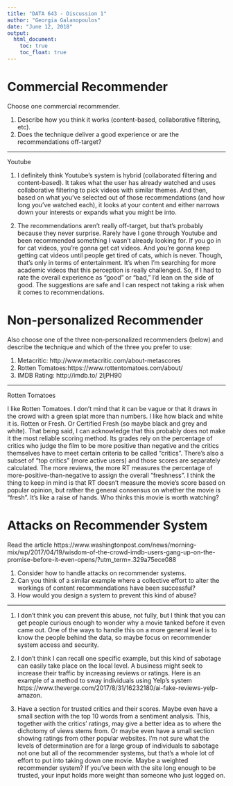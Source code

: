 ---
title: "DATA 643 - Discussion 1"
author: "Georgia Galanopoulos"
date: "June 12, 2018"
output:
  html_document:
    toc: true
    toc_float: true
---
# Commercial Recommender
Choose one commercial recommender.

1. Describe how you think it works (content-based, collaborative filtering, etc).
2. Does the technique deliver a good experience or are the recommendations off-target?

---

Youtube

1. I definitely think Youtube's system is hybrid (collaborated filtering and content-based). It takes what the user has already watched and uses collaborative filtering to pick videos with similar themes. And then, based on what you've selected out of those recommendations (and how long you've watched each), it looks at your content and either narrows down your interests or expands what you might be into.

2. The recommendations aren't really off-target, but that's probably because they never surprise. Rarely have I gone through Youtube and been recommended something I wasn't already looking for. If you go in for cat videos, you're gonna get cat videos. And you're gonna keep getting cat videos until people get tired of cats, which is never. Though, that's only in terms of entertainment. It's when I'm searching for more academic videos that this perception is really challenged. So, if I had to rate the overall experience as "good" or "bad," I'd lean on the side of good. The suggestions are safe and I can respect not taking a risk when it comes to recommendations.

# Non-personalized Recommender
Also choose one of the three non-personalized recommenders (below) and describe the technique and which of the three you prefer to use:

1. Metacritic:  http://www.metacritic.com/about-metascores
2. Rotten Tomatoes:https://www.rottentomatoes.com/about/
3. IMDB Rating:  http://imdb.to/ 2ljPH90

---

Rotten Tomatoes

I like Rotten Tomatoes. I don't mind that it can be vague or that it draws in the crowd with a green splat more than numbers. I like how black and white it is. Rotten or Fresh. Or Certified Fresh (so maybe black and grey and white). That being said, I can acknowledge that this probably does not make it the most reliable scoring method. Its grades rely on the percentage of critics who judge the film to be more positive than negative and the critics themselves have to meet certain criteria to be called "critics". There's also a subset of "top critics" (more active users) and those scores are separately calculated. The more reviews, the more RT measures the percentage of more-positive-than-negative to assign the overall "freshness". I think the thing to keep in mind is that RT doesn't measure the movie's score based on popular opinion, but rather the general consensus on whether the movie is "fresh". It's like a raise of hands. Who thinks this movie is worth watching?


# Attacks on Recommender System

Read the article
https://www.washingtonpost.com/news/morning-mix/wp/2017/04/19/wisdom-of-the-crowd-imdb-users-gang-up-on-the-promise-before-it-even-opens/?utm_term=.329a75ece088

1. Consider how to handle attacks on recommender systems.
2. Can you think of a similar example where a collective effort to alter the workings of content recommendations have been successful?
3. How would you design a system to prevent this kind of abuse?

---

1. I don't think you can prevent this abuse, not fully, but I think that you can get people curious enough to wonder why a movie tanked before it even came out. One of the ways to handle this on a more general level is to know the people behind the data, so maybe focus on recommender system access and security.

2. I don't think I can recall one specific example, but this kind of sabotage can easily take place on the local level. A business might seek to increase their traffic by increasing reviews or ratings. Here is an example of a method to sway individuals using Yelp's system https://www.theverge.com/2017/8/31/16232180/ai-fake-reviews-yelp-amazon. 

3. Have a section for trusted critics and their scores. Maybe even have a small section with the top 10 words from a sentiment analysis. This, together with the critics' ratings, may give a better idea as to where the dichotomy of views stems from. Or maybe even have a small section showing ratings from other popular websites. I'm not sure what the levels of determination are for a large group of individuals to sabotage not one but all of the recommender systems, but that's a whole lot of effort to put into taking down one movie. Maybe a weighted recommender system? If you've been with the site long enough to be trusted, your input holds more weight than someone who just logged on.






